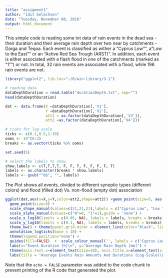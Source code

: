 ```yaml
---
title: "assigment1"
author: "idit belachsen"
date: "Tuesday, November 08, 2016"
output: html_document
---
```



This simple code is reading some txt data of rain events in the dead sea - their duration and their average rain depth over two near by catchments - Darga and Teqoa. Each event is classified as wither a "Cyprus Low"", a "Low to the East"" or an "Active Red Sea Trough (ARST)". In addition, each event is either associated with a flash flood in one of the catchments (marked as "1"") or not. In total, 32 rain events are associated with a flood, while 196 rain events are not. 

```r
library("ggplot2", lib.loc="~/R/win-library/3.1")

# reading data
dataDepthDuration = read.table("durationDepth.txt", sep="")
head(dataDepthDuration)

dat <- data.frame(X =dataDepthDuration[,'V1'],
                  Y =dataDepthDuration[,'V2'],
                  att1 = as.factor(dataDepthDuration[,'V3']),
                  att2 =as.factor(dataDepthDuration[,'V4']))

# ticks for log-scale
ticks <- c(0.1,0.5,1:10)
ooms <- 10^(0:3)
breaks <- as.vector(ticks %o% ooms)

set.seed(5)

# select the labels to show
show.labels <- c(T,T,T,T, F, F, T, F, F, F, F, T)
labels <- as.character(breaks * show.labels)
labels <- gsub("^0$", "", labels)


```

The Plot shows all events, divided to different synoptic types (different colors) and flood (filled dot) Vs. non-flood (empty dot) association 

```r
ggplot(dat,aes(x=X,y=Y,color=att2,shape=att2)) +geom_point(size=5, aes(fill=att2, alpha=as.character(att1))) +
  geom_point(size=5) +  
  scale_shape_manual(values=c(21,21,21),labels = c("Cyprus Low", "Low to the East","ARST"),guide = 'none') +
  scale_alpha_manual(values=c("0"=0, "1"=1),guide = 'none') +
  scale_x_log10(limits = c(0.05, NA), labels = labels, breaks = breaks) +
  scale_y_log10(limits = c(0.1, NA), labels = labels, breaks = breaks) +
  theme_bw() + theme(panel.grid.minor = element_line(color="black", linetype="dotted"), panel.grid.major = element_line(color="black", linetype="dotted")) +
  annotation_logticks(base = 10) +
  theme(legend.position="none") +
  guides(fill=FALSE)  +  scale_colour_manual('', labels = c("Cyprus Low", "Low to the East","ARST"), values = c(rgb(34, 94, 168, 150, maxColorValue=255),rgb(65,182,196, 150, maxColorValue=255),rgb(245, 177, 139, 150, maxColorValue=255))) + scale_fill_manual('', values = c(rgb(34, 94, 168, 150, maxColorValue=255),rgb(65,182,196, 150, maxColorValue=255),rgb(245, 177, 139, 150, maxColorValue=255)))+ theme(legend.text = element_text(colour="black", size = 16))+theme(legend.justification=c(0,1), legend.position=c(0,1))+theme(legend.background = element_rect(fill="white"))+
  labs(x="Event Duration [h]\n", y="Average Rain Depth [mm]") +
  theme(axis.text.x=element_text(size=20), axis.title.x=element_text(size=20),axis.text.y=element_text(size=20), axis.title.y=element_text(size=20))+
  labs(title = "Average Events Rain Amounts And Durations (Log-Scale)\n (events associated with a flood are marked as filled dots)")
```

Note that the `echo = FALSE` parameter was added to the code chunk to prevent printing of the R code that generated the plot.
